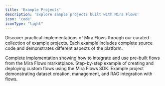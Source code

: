 ```yaml
---
title: 'Example Projects'
description: 'Explore sample projects built with Mira Flows'
icon: 'code'
iconType: "light"
---
```


Discover practical implementations of Mira Flows through our curated collection of example projects. Each example includes complete source code and demonstrates different aspects of the platform.

<CardGroup cols={3}>
  <Card title="Using Marketplace Flows" icon="store" href="https://github.com/B-Venkatesh7210/using-marketplace-flows">
    Complete implementation showing how to integrate and use pre-built flows from the Mira Flows marketplace.
  </Card>

  <Card title="Building Elemental Flows" icon="cube" href="https://github.com/B-Venkatesh7210/building-your-own-flows">
    Step-by-step example of creating and deploying custom flows using the Mira Flows SDK.
  </Card>

  <Card title="Dataset Configuration" icon="database" href="https://github.com/B-Venkatesh7210/configure-datasets">
    Example project demonstrating dataset creation, management, and RAG integration with flows.
  </Card>
</CardGroup>